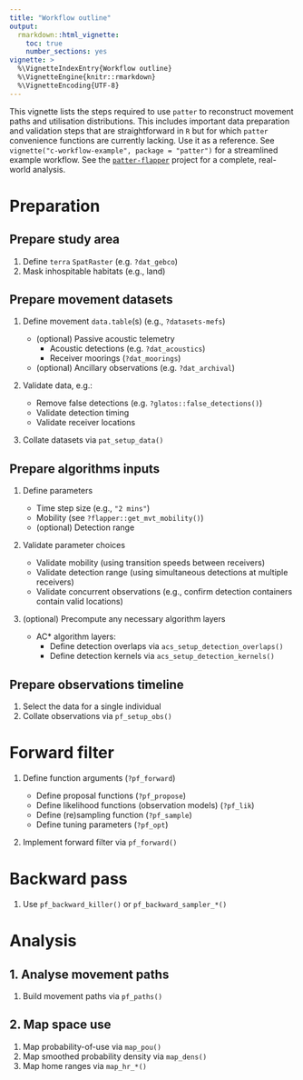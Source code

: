```yaml
---
title: "Workflow outline"
output: 
  rmarkdown::html_vignette:
    toc: true
    number_sections: yes
vignette: >
  %\VignetteIndexEntry{Workflow outline}
  %\VignetteEngine{knitr::rmarkdown}
  %\VignetteEncoding{UTF-8}
---
```


This vignette lists the steps required to use `patter` to reconstruct movement paths and utilisation distributions. This includes important data preparation and validation steps that are straightforward in `R` but for which `patter` convenience functions are currently lacking. Use it as a reference. See `vignette("c-workflow-example", package = "patter")` for a streamlined example workflow. See the [`patter-flapper`](https://github.com/edwardlavender/patter-flapper) project for a complete, real-world analysis.

# Preparation

## Prepare study area

1. Define `terra` `SpatRaster` (e.g. `?dat_gebco`)
2. Mask inhospitable habitats (e.g., land)

## Prepare movement datasets

1. Define movement `data.table`(s) (e.g., `?datasets-mefs`)

    - (optional) Passive acoustic telemetry 
        - Acoustic detections (e.g. `?dat_acoustics`)
        - Receiver moorings (`?dat_moorings`)
    - (optional) Ancillary observations (e.g. `?dat_archival`)
    
2. Validate data, e.g.:

    - Remove false detections (e.g. `?glatos::false_detections()`)
    - Validate detection timing
    - Validate receiver locations
    
3. Collate datasets via `pat_setup_data()`

## Prepare algorithms inputs

1. Define parameters

   - Time step size (e.g., `"2 mins"`)
   - Mobility (see `?flapper::get_mvt_mobility()`)
   - (optional) Detection range

2. Validate parameter choices

   - Validate mobility (using transition speeds between receivers)
   - Validate detection range (using simultaneous detections at multiple receivers)
   - Validate concurrent observations (e.g., confirm detection containers contain valid locations)

3. (optional) Precompute any necessary algorithm layers

   - AC* algorithm layers:
      - Define detection overlaps via `acs_setup_detection_overlaps()`
      - Define detection kernels via `acs_setup_detection_kernels()`

## Prepare observations timeline

1. Select the data for a single individual
2. Collate observations via `pf_setup_obs()`

# Forward filter

1. Define function arguments (`?pf_forward`)

   - Define proposal functions (`?pf_propose`)
   - Define likelihood functions (observation models) (`?pf_lik`)
   - Define (re)sampling function (`?pf_sample`)
   - Define tuning parameters (`?pf_opt`)

2. Implement forward filter via `pf_forward()`

# Backward pass 

1. Use `pf_backward_killer()` or `pf_backward_sampler_*()` 

# Analysis 

## 1. Analyse movement paths

1. Build movement paths via `pf_paths()`

## 2. Map space use

1. Map probability-of-use via `map_pou()`
2. Map smoothed probability density via `map_dens()`
3. Map home ranges via `map_hr_*()`
